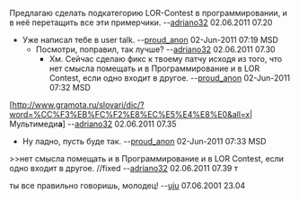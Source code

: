 Предлагаю сделать подкатегорию LOR-Contest в программировании, и в неё перетащить все эти примерчики. --[[User:adriano32|adriano32]] 02.06.2011 07.20
* Уже написал тебе в user talk. --[[User:proud_anon|proud_anon]] 02-Jun-2011 07:19 MSD
**Посмотри, поправил, так лучше? --[[User:adriano32|adriano32]] 02.06.2011 07.30
*** Хм. Сейчас сделаю фикс к твоему патчу исходя из того, что нет смысла помещать и в Программирование и в LOR Contest, если одно входит в другое. --[[User:proud_anon|proud_anon]] 02-Jun-2011 07:32 MSD

[http://www.gramota.ru/slovari/dic/?word=%CC%F3%EB%FC%F2%E8%EC%E5%E4%E8%E0&all=x| Мультимеди'''а'''] --[[User:adriano32|adriano32]] 02.06.2011 07.35
* Ну ладно, пусть буде так. --[[User:proud_anon|proud_anon]] 02-Jun-2011 07:33 MSD

>>нет смысла помещать и в Программирование и в LOR Contest, если одно входит в другое. //fixed --[[User:adriano32|adriano32]] 02.06.2011 07.39 т

ты все правильно говоришь, молодец! --[[User:uju|uju]] 07.06.2001 23.04